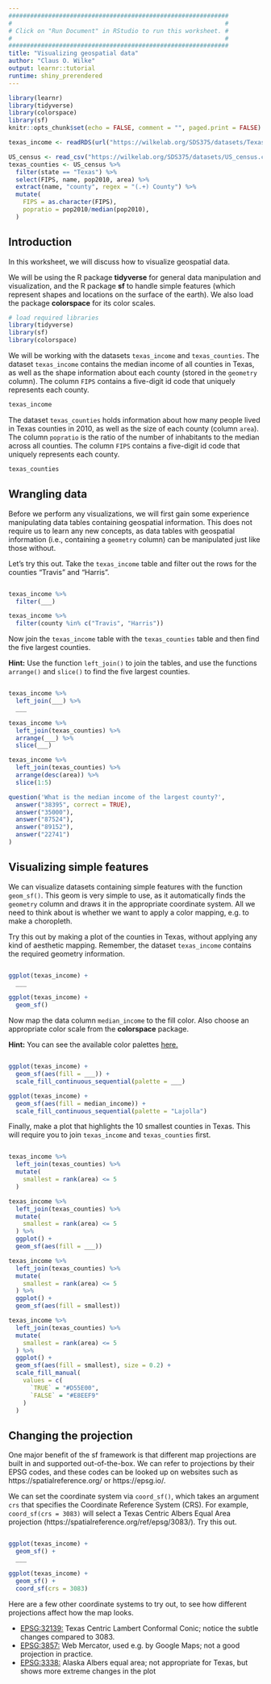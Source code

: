 ```yaml
---
#############################################################
#                                                           #
# Click on "Run Document" in RStudio to run this worksheet. #
#                                                           #
#############################################################
title: "Visualizing geospatial data"
author: "Claus O. Wilke"
output: learnr::tutorial
runtime: shiny_prerendered
---
```


```r
library(learnr)
library(tidyverse)
library(colorspace)
library(sf)
knitr::opts_chunk$set(echo = FALSE, comment = "", paged.print = FALSE)

texas_income <- readRDS(url("https://wilkelab.org/SDS375/datasets/Texas_income.rds"))

US_census <- read_csv("https://wilkelab.org/SDS375/datasets/US_census.csv")
texas_counties <- US_census %>% 
  filter(state == "Texas") %>%
  select(FIPS, name, pop2010, area) %>%
  extract(name, "county", regex = "(.+) County") %>%
  mutate(
    FIPS = as.character(FIPS),
    popratio = pop2010/median(pop2010),
  )
```

## Introduction

In this worksheet, we will discuss how to visualize geospatial data.

We will be using the R package **tidyverse** for general data manipulation and visualization, and the R package **sf** to handle simple features (which represent shapes and locations on the surface of the earth). We also load the package **colorspace** for its color scales.

```r
# load required libraries
library(tidyverse)
library(sf)
library(colorspace)
```


We will be working with the datasets `texas_income` and `texas_counties`. The dataset `texas_income` contains the median income of all counties in Texas, as well as the shape information about each county (stored in the `geometry` column). The column `FIPS` contains a five-digit id code that uniquely represents each county.

```r
texas_income
```

The dataset `texas_counties` holds information about how many people lived in Texas counties in 2010, as well as the size of each county (column `area`). The column `popratio` is the ratio of the number of inhabitants to the median across all counties. The column `FIPS` contains a five-digit id code that uniquely represents each county.

```r
texas_counties
```

## Wrangling data

Before we perform any visualizations, we will first gain some experience manipulating data tables containing geospatial information. This does not require us to learn any new concepts, as data tables with geospatial information (i.e., containing a `geometry` column) can be manipulated just like those without.

Let's try this out. Take the `texas_income` table and filter out the rows for the counties "Travis" and "Harris".

```r

```

```r
texas_income %>%
  filter(___)
```

```r
texas_income %>%
  filter(county %in% c("Travis", "Harris"))
```

Now join the `texas_income` table with the `texas_counties` table and then find the five largest counties.

**Hint:** Use the function `left_join()` to join the tables, and use the functions `arrange()` and `slice()` to find the five largest counties.

```r

```

```r
texas_income %>%
  left_join(___) %>%
  ___
```

```r
texas_income %>%
  left_join(texas_counties) %>%
  arrange(___) %>%
  slice(___)
```

```r
texas_income %>%
  left_join(texas_counties) %>%
  arrange(desc(area)) %>%
  slice(1:5)
```

```r
question('What is the median income of the largest county?',
  answer("38395", correct = TRUE),
  answer("35000"),
  answer("87524"),
  answer("89152"),
  answer("22741")
)
```
 
## Visualizing simple features

We can visualize datasets containing simple features with the function `geom_sf()`. This geom is very simple to use, as it automatically finds the `geometry` column and draws it in the appropriate coordinate system. All we need to think about is whether we want to apply a color mapping, e.g. to make a choropleth.

Try this out by making a plot of the counties in Texas, without applying any kind of aesthetic mapping. Remember, the dataset `texas_income` contains the required geometry information.

```r

```

```r
ggplot(texas_income) +
  ___
```

```r
ggplot(texas_income) +
  geom_sf()
```

Now map the data column `median_income` to the fill color. Also choose an appropriate color scale from the **colorspace** package. 

**Hint:** You can see the available color palettes [here.](https://colorspace.r-forge.r-project.org/articles/ggplot2_color_scales.html#available-palettes-1)

```r

```

```r
ggplot(texas_income) +
  geom_sf(aes(fill = ___)) +
  scale_fill_continuous_sequential(palette = ___)
```

```r
ggplot(texas_income) +
  geom_sf(aes(fill = median_income)) +
  scale_fill_continuous_sequential(palette = "Lajolla")
```

Finally, make a plot that highlights the 10 smallest counties in Texas. This will require you to join `texas_income` and `texas_counties` first.

```r

```

```r
texas_income %>%
  left_join(texas_counties) %>%
  mutate(
    smallest = rank(area) <= 5
  )
```

```r
texas_income %>%
  left_join(texas_counties) %>%
  mutate(
    smallest = rank(area) <= 5
  ) %>%
  ggplot() +
  geom_sf(aes(fill = ___))
```

```r
texas_income %>%
  left_join(texas_counties) %>%
  mutate(
    smallest = rank(area) <= 5
  ) %>%
  ggplot() +
  geom_sf(aes(fill = smallest))
```

```r
texas_income %>%
  left_join(texas_counties) %>%
  mutate(
    smallest = rank(area) <= 5
  ) %>%
  ggplot() +
  geom_sf(aes(fill = smallest), size = 0.2) +
  scale_fill_manual(
    values = c(
      `TRUE` = "#D55E00",
      `FALSE` = "#E8EEF9"
    )
  )
```

## Changing the projection

One major benefit of the sf framework is that different map projections are built in and supported out-of-the-box. We can refer to projections by their EPSG codes, and these codes can be looked up on websites such as https://spatialreference.org/ or https://epsg.io/.

We can set the coordinate system via `coord_sf()`, which takes an argument `crs` that specifies the Coordinate Reference System (CRS). For example, `coord_sf(crs = 3083)` will select a Texas Centric Albers Equal Area projection (https://spatialreference.org/ref/epsg/3083/). Try this out.

```r

```

```r
ggplot(texas_income) +
  geom_sf() +
  ___
```

```r
ggplot(texas_income) +
  geom_sf() +
  coord_sf(crs = 3083)
```

Here are a few other coordinate systems to try out, to see how different projections affect how the map looks.

- [EPSG:32139:](https://spatialreference.org/ref/epsg/32139/) Texas Centric Lambert Conformal Conic; notice the subtle changes compared to 3083.
- [EPSG:3857:](https://spatialreference.org/ref/sr-org/7483/) Web Mercator, used e.g. by Google Maps; not a good projection in practice.
- [EPSG:3338:](https://spatialreference.org/ref/epsg/3338/) Alaska Albers equal area; not appropriate for Texas, but shows more extreme changes in the plot

